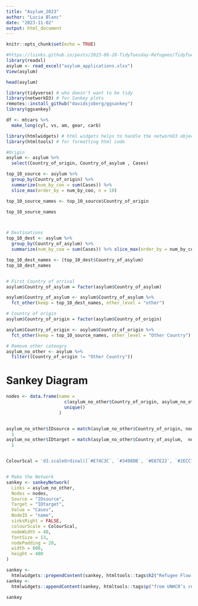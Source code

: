 ```yaml
---
title: "Asylum_2023"
author: "Lucia Blanc"
date: "2023-11-02"
output: html_document
---
```


```r
knitr::opts_chunk$set(echo = TRUE)
```


```r
#https://lsinks.github.io/posts/2023-08-28-TidyTuesday-Refugees/TidyTuesday34-refugees.html
library(readxl)
asylum <- read_excel("asylum_applications.xlsx")
View(asylum)

head(asylum)
```


```r
library(tidyverse) # who doesn't want to be tidy
library(networkD3) # for Sankey plots
remotes::install_github("davidsjoberg/ggsankey")
library(ggsankey)

df <- mtcars %>%
  make_long(cyl, vs, am, gear, carb) 

library(htmlwidgets) # html widgets helps to handle the networkD3 objects
library(htmltools) # for formatting html code
```



```r
#Origin
asylum <- asylum %>%
  select(Country_of_origin, Country_of_asylum , Cases)

top_10_source <- asylum %>%
  group_by(Country_of_origin) %>%
  summarize(num_by_coo = sum(Cases)) %>%
  slice_max(order_by = num_by_coo, n = 10)

top_10_source_names <- top_10_source$Country_of_origin

top_10_source_names



# Destinations
top_10_dest <- asylum %>%
  group_by(Country_of_asylum) %>%
  summarize(num_by_coa = sum(Cases)) %>% slice_max(order_by = num_by_coa, n = 10)

top_10_dest_names <- (top_10_dest$Country_of_asylum)
top_10_dest_names


# First Country of arrival
asylum$Country_of_asylum = factor(asylum$Country_of_asylum)

asylum$Country_of_asylum <- asylum$Country_of_asylum %>%
  fct_other(keep = top_10_dest_names, other_level = "other")

# Country of origin
asylum$Country_of_origin = factor(asylum$Country_of_origin)

asylum$Country_of_origin <- asylum$Country_of_origin %>%
  fct_other(keep = top_10_source_names, other_level = "Other Country")

# Remove other cateogry
asylum_no_other <- asylum %>%
  filter((Country_of_origin != "Other Country"))
```


# Sankey Diagram
```r
nodes <- data.frame(name =
                      c(asylum_no_other$Country_of_origin, asylum_no_other$Country_of_asylum) %>%
                      unique()
                    )


asylum_no_other$IDsource = match(asylum_no_other$Country_of_origin, nodes$name) -
  1
asylum_no_other$IDtarget = match(asylum_no_other$Country_of_asylum,  nodes$name) -
  1


ColourScal = 'd3.scaleOrdinal([`#E74C3C`, `#3498DB`, `#E67E22`, `#2ECC71`, `#9B59B6`, `#1ABC9C`, `#F1C40F`, `#D35400`, `#2C3E50`])'


# Make the Network
sankey <- sankeyNetwork(
  Links = asylum_no_other,
  Nodes = nodes,
  Source = "IDsource",
  Target = "IDtarget",
  Value = "Cases",
  NodeID = "name",
  sinksRight = FALSE,
  colourScale = ColourScal,
  nodeWidth = 40,
  fontSize = 13,
  nodePadding = 20,
  width = 600,
  height = 400
)

sankey <-
  htmlwidgets::prependContent(sankey, htmltools::tags$h2("Refugee Flow in 2023"))
sankey <-
  htmlwidgets::appendContent(sankey, htmltools::tags$p("from UNHCR’s refugees R package"))

sankey
```


